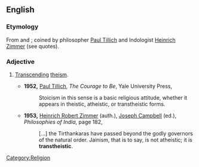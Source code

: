 ==English==
{{wikipedia|transtheistic}}
===Etymology===
From {{term|trans-}} and {{term|theistic}}; coined by philosopher [[w:Paul Tillich|Paul Tillich]] and Indologist [[w:Heinrich Zimmer|Heinrich Zimmer]] (see quotes).

===Adjective===
{{en-adj}}

# {{context|of a belief system}} [[transcend|Transcending]] [[theism]].
#* '''1952,''' [[w:Paul Tillich|Paul Tillich]], ''The Courage to Be'', Yale University Press,
#*: Stoicism in this sense is a basic religious attitude, whether it appears in theistic, atheistic, or transtheistic forms.
#* '''1953,''' [[w:Heinrich Robert Zimmer|Heinrich Robert Zimmer]] (auth.), [[w:Joseph Campbell|Joseph Campbell]] (ed.), ''Philosophies of India'', page 182,
#*: […] the Tirthankaras have passed beyond the godly governors of the natural order. Jainism, that is to say, is not atheistic; it is '''transtheistic'''.

[[Category:Religion]]